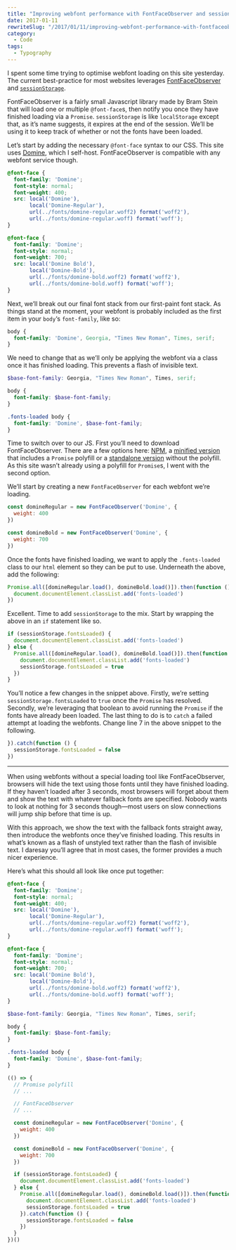 ```yaml
---
title: "Improving webfont performance with FontFaceObserver and sessionStorage"
date: 2017-01-11
rewriteSlug: "/2017/01/11/improving-webfont-performance-with-fontfaceobserver-and-sessionstorage/"
category:
  - Code
tags:
  - Typography
---
```


I spent some time trying to optimise webfont loading on this site yesterday. The current best-practice for most websites leverages [FontFaceObserver](https://github.com/bramstein/fontfaceobserver) and [`sessionStorage`](https://developer.mozilla.org/en-US/docs/Web/API/Window/sessionStorage).

FontFaceObserver is a fairly small Javascript library made by Bram Stein that will load one or multiple `@font-face`s, then notify you once they have finished loading via a `Promise`. `sessionStorage` is like `localStorage` except that, as it’s name suggests, it expires at the end of the session. We’ll be using it to keep track of whether or not the fonts have been loaded.

Let’s start by adding the necessary `@font-face` syntax to our CSS. This site uses [Domine](https://fonts.google.com/specimen/Domine), which I self-host. FontFaceObserver is compatible with any webfont service though.

```css
@font-face {
  font-family: 'Domine';
  font-style: normal;
  font-weight: 400;
  src: local('Domine'),
       local('Domine-Regular'),
       url(../fonts/domine-regular.woff2) format('woff2'),
       url(../fonts/domine-regular.woff) format('woff');
}

@font-face {
  font-family: 'Domine';
  font-style: normal;
  font-weight: 700;
  src: local('Domine Bold'),
       local('Domine-Bold'),
       url(../fonts/domine-bold.woff2) format('woff2'),
       url(../fonts/domine-bold.woff) format('woff');
}
```

Next, we’ll break out our final font stack from our first-paint font stack. As things stand at the moment, your webfont is probably included as the first item in your `body`‘s `font-family`, like so:

```css
body {
  font-family: 'Domine', Georgia, "Times New Roman", Times, serif;
}
```

We need to change that as we’ll only be applying the webfont via a class once it has finished loading. This prevents a flash of invisible text.

```scss
$base-font-family: Georgia, "Times New Roman", Times, serif;

body {
  font-family: $base-font-family;
}

.fonts-loaded body {
  font-family: 'Domine', $base-font-family;
}
```

Time to switch over to our JS. First you’ll need to download FontFaceObserver. There are a few options here: [NPM](https://github.com/bramstein/fontfaceobserver#installation), a [minified version](https://github.com/bramstein/fontfaceobserver/blob/master/fontfaceobserver.js) that includes a `Promise` polyfill or a [standalone version](https://github.com/bramstein/fontfaceobserver/blob/master/fontfaceobserver.standalone.js) without the polyfill. As this site wasn’t already using a polyfill for `Promise`s, I went with the second option.

We’ll start by creating a new `FontFaceObserver` for each webfont we’re loading.

```js
const domineRegular = new FontFaceObserver('Domine', {
  weight: 400
})

const domineBold = new FontFaceObserver('Domine', {
  weight: 700
})
```

Once the fonts have finished loading, we want to apply the `.fonts-loaded` class to our `html` element so they can be put to use. Underneath the above, add the following:

```js
Promise.all([domineRegular.load(), domineBold.load()]).then(function () {
  document.documentElement.classList.add('fonts-loaded')
})
```

Excellent. Time to add `sessionStorage` to the mix. Start by wrapping the above in an `if` statement like so.

```js
if (sessionStorage.fontsLoaded) {
  document.documentElement.classList.add('fonts-loaded')
} else {
  Promise.all([domineRegular.load(), domineBold.load()]).then(function () {
    document.documentElement.classList.add('fonts-loaded')
    sessionStorage.fontsLoaded = true
  })
}
```

You’ll notice a few changes in the snippet above. Firstly, we’re setting `sessionStorage.fontsLoaded` to `true` once the `Promise` has resolved. Secondly, we’re leveraging that boolean to avoid running the `Promise` if the fonts have already been loaded. The last thing to do is to `catch` a failed attempt at loading the webfonts. Change line 7 in the above snippet to the following.

```js
}).catch(function () {
  sessionStorage.fontsLoaded = false
})
```

* * *

When using webfonts without a special loading tool like FontFaceObserver, browsers will hide the text using those fonts until they have finished loading. If they haven’t loaded after 3 seconds, most browsers will forget about them and show the text with whatever fallback fonts are specified. Nobody wants to look at nothing for 3 seconds though—most users on slow connections will jump ship before that time is up.

With this approach, we show the text with the fallback fonts straight away, then introduce the webfonts once they’ve finished loading. This results in what’s known as a flash of unstyled text rather than the flash of invisible text. I daresay you’ll agree that in most cases, the former provides a much nicer experience.

Here’s what this should all look like once put together:

```scss:title=typography.scss
@font-face {
  font-family: 'Domine';
  font-style: normal;
  font-weight: 400;
  src: local('Domine'),
       local('Domine-Regular'),
       url(../fonts/domine-regular.woff2) format('woff2'),
       url(../fonts/domine-regular.woff) format('woff');
}

@font-face {
  font-family: 'Domine';
  font-style: normal;
  font-weight: 700;
  src: local('Domine Bold'),
       local('Domine-Bold'),
       url(../fonts/domine-bold.woff2) format('woff2'),
       url(../fonts/domine-bold.woff) format('woff');
}

$base-font-family: Georgia, "Times New Roman", Times, serif;

body {
  font-family: $base-font-family;
}

.fonts-loaded body {
  font-family: 'Domine', $base-font-family;
}
```

```js:title=typography.js
(() => {
  // Promise polyfill
  // ...

  // FontFaceObserver
  // ...

  const domineRegular = new FontFaceObserver('Domine', {
    weight: 400
  })

  const domineBold = new FontFaceObserver('Domine', {
    weight: 700
  })

  if (sessionStorage.fontsLoaded) {
    document.documentElement.classList.add('fonts-loaded')
  } else {
    Promise.all([domineRegular.load(), domineBold.load()]).then(function () {
      document.documentElement.classList.add('fonts-loaded')
      sessionStorage.fontsLoaded = true
    }).catch(function () {
      sessionStorage.fontsLoaded = false
    })
  }
})()
```
  